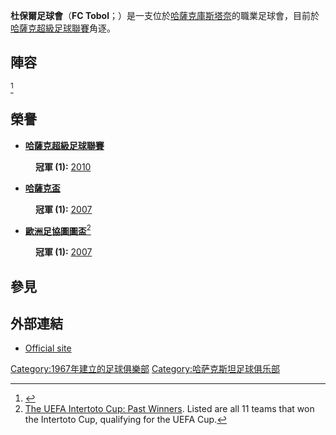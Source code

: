 {{Infobox football club
| clubname    = 杜保爾
| image       = 
| fullname    = Football Club Tobol Kostanay<br /> 杜保爾足球會
| nickname    = 
| founded     = {{Start date and age|1967}}
| ground      = [[庫斯塔奈|庫斯塔奈]]，[[Kostanay_Central_Stadium|Central Stadium]]
| capacity    = 8,323
| chairman    = Nikolay Panin
| manager     = [[Vladimir_Gazzayev|Vladimir Gazzayev]]
| league      = [[哈薩克超級足球聯賽|哈薩克超級足球聯賽]]
| season      = 2021
| position    = 哈薩超，第 1 位
| website     = https://web.archive.org/web/20100130095409/http://www.fc-tobol.kz/
| pattern_la1=|pattern_b1=|pattern_ra1=
| leftarm1=339933|body1=FFFF00|rightarm1=339933|shorts1=FFFF00|socks1=FFFF00
| pattern_la2=|pattern_b2=|pattern_ra2=
| leftarm2=000000|body2=FFFFFF|rightarm2=000000|shorts2=000000|socks2=000000
}}
'''杜保爾足球會'''（'''FC Tobol'''；{{lang-kk|Тобыл Футбол Клубы}}）是一支位於[[哈薩克|哈薩克]][[庫斯塔奈|庫斯塔奈]]的職業足球會，目前於[[哈薩克超級足球聯賽|哈薩克超級足球聯賽]]角逐。

== 陣容 ==
{{updated|2015年7月13日更新}}<ref>{{cite web|title=Основной состав|url=http://www.fc-tobol.kz/rus/command-main/|website=http://www.fc-tobol.kz/|publisher=FC Tobol|accessdate=6 February 2015|language=ru|date=6 February 2015|deadurl=yes|archiveurl=https://web.archive.org/web/20150205183950/http://www.fc-tobol.kz/rus/command-main/|archivedate=2015年2月5日}}</ref>
{{Fs start}}
{{Fs player|no= 1|nat=Kazakhstan|name=Kirill Korotkevich|pos=GK}}
{{Fs player|no= 2|nat=Kazakhstan|name=Rafkat Aslan|pos=DF}}
{{Fs player|no= 5|nat=Kazakhstan|name=[[Anatoli_Bogdanov_(footballer)|Anatoli Bogdanov]]|pos=MF}}
{{Fs player|no= 7|nat=Kazakhstan|name=Artem Deli|pos=MF}}
{{Fs player|no= 8|nat=Serbia|name=[[Nenad_Šljivić|Nenad Šljivić]]|pos=MF}}
{{Fs player|no= 9|nat=Kazakhstan|name=[[Nurbol_Zhumaskaliyev|Nurbol Zhumaskaliyev]]|pos=MF}}
{{Fs player|no=10|nat=MDA|name=[[Igor_Bugaiov|Igor Bugaiov]]|pos=FW}}
{{Fs player|no=11|nat=Serbia|name=Ognjen Krasić|pos=MF}}
{{Fs player|no=12|nat=Kazakhstan|name=Ermek Nurgaliyev|pos=DF}}
{{Fs player|no=13|nat=Kazakhstan|name=Islam Shadukayev|pos=DF}}
{{Fs player|no=14|nat=Kazakhstan|name=Igor Yurin|pos=MF}}
{{Fs player|no=15|nat=Nigeria|name=[[Uche_Kalu|Uche Kalu]]|pos=FW}}
{{Fs mid}}
{{Fs player|no=17|nat=Kazakhstan|name=Oleg Nedashkovsky|pos=MF}}
{{Fs player|no=19|nat=Kazakhstan|name=[[Nurtas_Kurgulin|Nurtas Kurgulin]]|pos=DF}}
{{Fs player|no=20|nat=Belarus|name=[[Ivan_Sadownichy|Ivan Sadownichy]]|pos=DF}}
{{Fs player|no=23|nat=Ukraine|name=[[Serhiy_Yavorskyi|Serhiy Yavorskyi]]|pos=DF}}
{{Fs player|no=24|nat=Lithuania|name=[[Arūnas_Klimavičius|Arūnas Klimavičius]]|pos=DF}}
{{Fs player|no=28|nat=Kazakhstan|name=Anuar Agaysin|pos=DF}}
{{Fs player|no=35|nat=Kazakhstan|name=[[Aleksandr_Petukhov_(Kazakhstani_footballer)|Aleksandr Petukhov]]|pos=GK}}
{{Fs player|no=77|nat=Kazakhstan|name=Arslan Satubaldin|pos=GK}}
{{Fs player|no=78|nat=Kazakhstan|name=[[Ihar_Zyankovich|Ihar Zyankovich]]|pos=FW}}
{{Fs player|no=81|nat=Austria|name=[[Tomáš_Šimkovič|Tomáš Šimkovič]]|pos=MF}}
{{Fs player|no=99|nat=LTU|pos=FW|name=[[Deivydas_Matulevičius|Deivydas Matulevičius]]}}
{{Fs end}}

==榮譽==
*'''[[哈薩克超級足球聯賽|哈薩克超級足球聯賽]]''' 
:'''冠軍 (1):''' [[2010_哈薩克超級足球聯賽|2010]]
*'''[[哈薩克盃|哈薩克盃]]'''
:'''冠軍 (1):''' [[K哈薩克盃|2007]]
*'''[[歐洲足協圖圖盃|歐洲足協圖圖盃]]'''<ref name="Intertoto2007">[https://web.archive.org/web/20110717135344/http://www.uefaintertotocup.com/pastwinners.html The UEFA Intertoto Cup: Past Winners]. Listed are all 11 teams that won the Intertoto Cup, qualifying for the UEFA Cup.</ref>
:'''冠軍 (1):''' [[歐洲足協圖圖盃_2007|2007]]

== 參見 ==
{{Reflist}}

== 外部連結 ==
* [https://web.archive.org/web/20100130095409/http://www.fc-tobol.kz/ Official site]

[[Category:1967年建立的足球俱樂部|Category:1967年建立的足球俱樂部]]
[[Category:哈萨克斯坦足球俱乐部|Category:哈萨克斯坦足球俱乐部]]